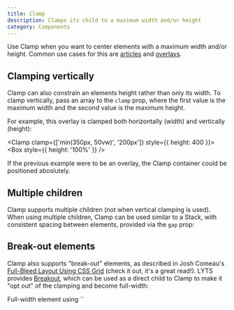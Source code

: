 ```yaml
---
title: Clamp
description: Clamps its child to a maximum width and/or height
category: Components
---
```



Use Clamp when you want to center elements with a maximum width and/or height. Common use cases for this are [articles](/examples/article) and [overlays](/examples/overlay).

## Clamping vertically

Clamp can also constrain an elements height rather than only its width. To clamp vertically, pass an array to the `clamp` prop, where the first value is the maximum width and the second value is the maximum height.

For example, this overlay is clamped both horizontally (width) and vertically (height):

<Clamp clamp={['min(350px, 50vw)', '200px']} style={{ height: 400 }}>
  <Box style={{ height: '100%' }} />
</Clamp>

If the previous example were to be an overlay, the Clamp container could be positioned aboslutely.

## Multiple children

Clamp supports multiple children (not when vertical clamping is used). When using multiple children, Clamp can be used similar to a Stack, with consistent spacing between elements, provided via the `gap` prop:

<Clamp clamp='min(350px, 50vw)'>
  <Box />
  <Box />
  <Box />
</Clamp>

## Break-out elements

Clamp also supports "break-out" elements, as described in Josh Comeau's [Full-Bleed Layout Using CSS Grid](https://www.joshwcomeau.com/css/full-bleed/) (check it out, it's a great read!). LYTS provides [Breakout](/components/breakout), which can be used as a direct child to Clamp to make it "opt out" of the clamping and become full-width:

<Clamp clamp='min(350px, 50vw)'>
  <Box />
  <Breakout xAlign='center'>
    Full-width element using `<Breakout>`
  </Breakout>
  <Box />
</Clamp>
